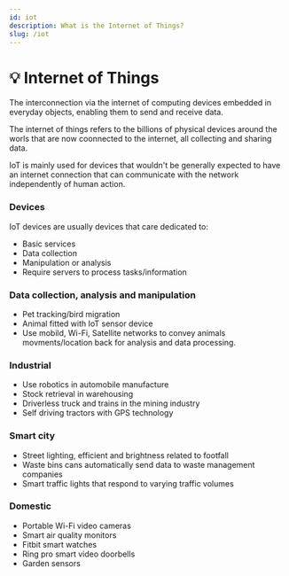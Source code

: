 ```yaml
---
id: iot
description: What is the Internet of Things?
slug: /iot
---
```


# 💡 Internet of Things


The interconnection via the internet of computing devices embedded in everyday objects, enabling them to send and receive data.

The internet of things refers to the billions of physical devices around the worls that are now coonnected to the internet, all collecting and sharing data. 


IoT is mainly used for devices that wouldn't be generally expected to have an internet connection that can communicate with the network independently of human action.


### Devices
IoT devices are usually devices that care dedicated to:
- Basic services
- Data collection
- Manipulation or analysis
- Require servers to process tasks/information

### Data collection, analysis and manipulation
- Pet tracking/bird migration
- Animal fitted with IoT sensor device
- Use mobild, Wi-Fi, Satellite networks to convey animals movments/location back for analysis and data processing. 

### Industrial
- Use robotics in automobile manufacture
- Stock retrieval in warehousing
- Driverless truck and trains in the mining industry
- Self driving tractors with GPS technology

### Smart city
- Street lighting, efficient and brightness related to footfall
- Waste bins cans automatically send data to waste management companies
- Smart traffic lights that respond to varying traffic volumes

### Domestic
- Portable Wi-Fi video cameras
- Smart air quality monitors
- Fitbit smart watches
- Ring pro smart video doorbells
- Garden sensors